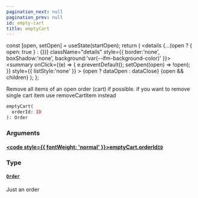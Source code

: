 ```yaml
---
pagination_next: null
pagination_prev: null
id: empty-cart
title: emptyCart
---
```









  const [open, setOpen] = useState(startOpen);
  return (
    <details {...(open ? { open: true } : {})} className="details" style={{ border:'none', boxShadow:'none', background:'var(--ifm-background-color)' }}>
      <summary
        onClick={(e) => {
          e.preventDefault();
          setOpen((open) => !open);
        }}
        style={{ listStyle:'none' }}
      >
      {open ? dataOpen : dataClose}
      </summary>
      {open && children}
    </details>
  );
};








Remove all items of an open order (cart) if possible.
if you want to remove single cart item use removeCartItem instead


```graphql
emptyCart(
  orderId: ID
): Order
```




### Arguments

#### [<code style={{ fontWeight: 'normal' }}>emptyCart.<b>orderId</b></code>](#)<Bullet />[`ID`](/schema/types/scalars/id.mdx) <Badge class="badge badge--secondary" text="scalar"/> 



### Type

#### [`Order`](/schema/types/objects/order.mdx) <Badge class="badge badge--secondary" text="object"/> 
Just an order






